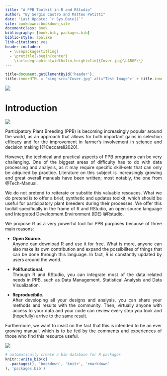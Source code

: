 ```yaml
--- 
title: "A PPB Toolkit in R and RStudio"
author: "By Sergio Castro and Matteo Petitti"
date: "Last Update: `r Sys.Date()`"
site: bookdown::bookdown_site
documentclass: book
bibliography: [book.bib, packages.bib]
biblio-style: apalike
link-citations: yes
header-includes:
  - \usepackage{titling}
  - \pretitle{\begin{center}
    \includegraphics[width=1in,height=1in]{Cover.jpg}\LARGE\\}
---
```


```js
title=document.getElementById('header');
title.innerHTML = '<img src="Cover.jpg" alt="Test Image">' + title.innerHTML
```
<style>
body {
text-align: justify}
</style>


![](Cover.jpg)

# Introduction

![](rsrstrip.png)
<style>
body {
text-align: justify}
</style>

Participatory Plant Breeding (PPB) is becoming increasingly popular around the world, as an approach that allows for both important gains in selection efficacy and for the improvement in farmer's involvement in science and decision making [@Ceccareli2020].

However, the technical and practical aspects of PPB prograrms can be very challenging. One of the biggest areas of difficulty has to do with data processing and analysis, as it may require specific skill-sets that can only be adquired by practice. Literature on this subject is increasingly growing and great overall manuals have been written; most notably,  the one from @Tech-Manual.

We do not pretend to reiterate or substite this valuable resouces. What we do pretend is to offer a brief, synthetic and updates toolkit, which should be useful for participatory plant breeders during their processes. We offer this toolkit specifically in the frame of R and RStudio, an open source language and Integrated Development Environment (IDE) @Rstudio.

We propose R as a very powerful tool for PPB purposes because of three main reasons:

* **Open Source. **\
Anyone can download R and use it for free. What is more, anyone can also make its own contribution and expand the possibilites of things that can be done through this language. In fact, R is constantly updated by users around the world.

* **Polifunctional. **\
Through R and RStudio, you can integrate most of the data related needs in PPB, such as Data Management, Statistical Analysis and Data Visualization.

* **Reproducibile. ** \
After developing all your designs and analysis, you can share your methods and results with the community. Then, virtually anyone with access to your data and your code can review every step you took and (hopefully) arrive to the same result.


Furthermore, we want to insist on the fact that this is intended to be an ever growing manual, which is to be fed by the comments and experiences of those who find this resource useful.

![](rsrstrip.png)


```r
# automatically create a bib database for R packages
knitr::write_bib(c(
  .packages(), 'bookdown', 'knitr', 'rmarkdown'
), 'packages.bib')
```
